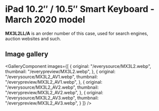 
# iPad 10.2″ / 10.5″ Smart Keyboard - March 2020 model

<Callout type='info' emoji='👉🏻'>**MX3L2LL/A** is an order number of this case, used for search engines, auction websites and such.</Callout>

## Image gallery

<GalleryComponent
    images={[
      {
        original: "/everysource/MX3L2.webp",
        thumbnail: "/everypreview/MX3L2.webp",
      },
      {
        original: "/everysource/MX3L2_AV1.webp",
        thumbnail: "/everypreview/MX3L2_AV1.webp",
      },
      {
        original: "/everysource/MX3L2_AV2.webp",
        thumbnail: "/everypreview/MX3L2_AV2.webp",
      },
      {
        original: "/everysource/MX3L2_AV3.webp",
        thumbnail: "/everypreview/MX3L2_AV3.webp",
      }
    ]}
  />
